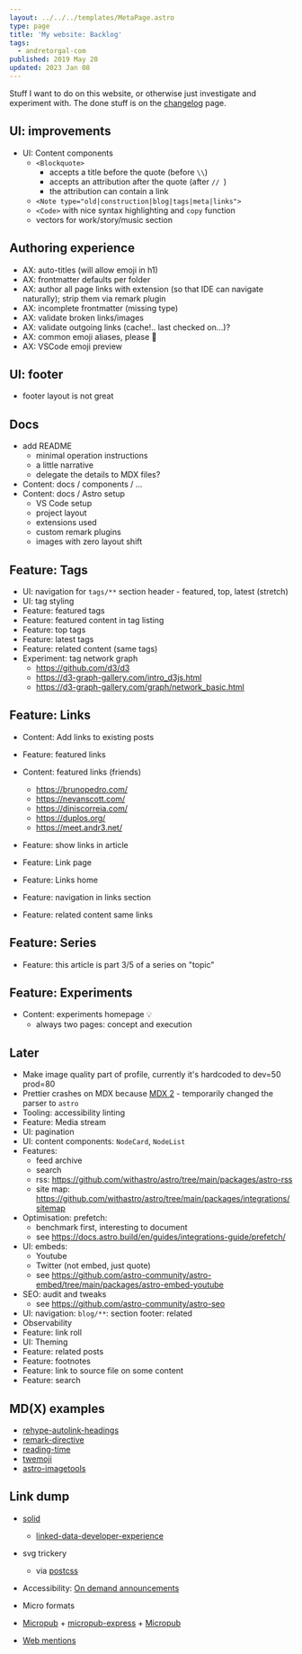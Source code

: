 ```yaml
---
layout: ../../../templates/MetaPage.astro
type: page
title: 'My website: Backlog'
tags:
  - andretorgal-com
published: 2019 May 20
updated: 2023 Jan 08
---
```


<Abstract>

Stuff I want to do on this website, or otherwise just investigate and experiment with. The done stuff is on the [changelog](/meta/project/changelog) page.

</Abstract>

## UI: improvements

- UI: Content components
  - `<Blockquote>`
    - accepts a title before the quote (before `\\`)
    - accepts an attribution after the quote (after `// `)
    - the attribution can contain a link
  - `<Note type="old|construction|blog|tags|meta|links">`
  - `<Code>` with nice syntax highlighting and `copy` function
  - vectors for work/story/music section

## Authoring experience

- AX: auto-titles (will allow emoji in h1)
- AX: frontmatter defaults per folder
- AX: author all page links with extension (so that IDE can navigate naturally); strip them via remark plugin
- AX: incomplete frontmatter (missing type)
- AX: validate broken links/images
- AX: validate outgoing links (cache!.. last checked on...)?
- AX: common emoji aliases, please :pleading_face:
- AX: VSCode emoji preview

## UI: footer

- footer layout is not great

## Docs

- add README
  - minimal operation instructions
  - a little narrative
  - delegate the details to MDX files?
- Content: docs / components / ...
- Content: docs / Astro setup
  - VS Code setup
  - project layout
  - extensions used
  - custom remark plugins
  - images with zero layout shift

## Feature: Tags

- UI: navigation for `tags/**` section header - featured, top, latest (stretch)
- UI: tag styling
- Feature: featured tags
- Feature: featured content in tag listing
- Feature: top tags
- Feature: latest tags
- Feature: related content (same tags)
- Experiment: tag network graph
  - https://github.com/d3/d3
  - https://d3-graph-gallery.com/intro_d3js.html
  - https://d3-graph-gallery.com/graph/network_basic.html

## Feature: Links

- Content: Add links to existing posts
- Feature: featured links
- Content: featured links (friends)

  - https://brunopedro.com/
  - https://nevanscott.com/
  - https://diniscorreia.com/
  - https://duplos.org/
  - https://meet.andr3.net/

- Feature: show links in article
- Feature: Link page
- Feature: Links home
- Feature: navigation in links section
- Feature: related content same links

## Feature: Series

- Feature: this article is part 3/5 of a series on "topic"

## Feature: Experiments

- Content: experiments homepage :bulb:
  - always two pages: concept and execution

## Later

- Make image quality part of profile, currently it's hardcoded to dev=50 prod=80
- Prettier crashes on MDX because [MDX 2]() - temporarily changed the parser to `astro`
- Tooling: accessibility linting
- Feature: Media stream
- UI: pagination
- UI: content components: `NodeCard`, `NodeList`
- Features:
  - feed archive
  - search
  - rss: https://github.com/withastro/astro/tree/main/packages/astro-rss
  - site map: https://github.com/withastro/astro/tree/main/packages/integrations/sitemap
- Optimisation: prefetch:
  - benchmark first, interesting to document
  - see https://docs.astro.build/en/guides/integrations-guide/prefetch/
- UI: embeds:
  - Youtube
  - Twitter (not embed, just quote)
  - see https://github.com/astro-community/astro-embed/tree/main/packages/astro-embed-youtube
- SEO: audit and tweaks
  - see https://github.com/astro-community/astro-seo
- UI: navigation: `blog/**`: section footer: related
- Observability
- Feature: link roll
- UI: Theming
- Feature: related posts
- Feature: footnotes
- Feature: link to source file on some content
- Feature: search

## MD(X) examples

- [rehype-autolink-headings](https://github.com/rehypejs/rehype-autolink-headings)
- [remark-directive](https://www.npmjs.com/package/remark-directive)
- [reading-time](https://github.com/NekoChanTaiwan/astro-blog/blob/ee8fb7e852b4fda02e1639e3f8a5bed3dc978895/plugins/remark-reading-time.ts)
- [twemoji](https://github.com/NekoChanTaiwan/astro-blog/blob/ee8fb7e852b4fda02e1639e3f8a5bed3dc978895/plugins/rehype-twemoji.ts)
- [astro-imagetools](https://github.com/RafidMuhymin/astro-imagetools)

## Link dump

- [solid](https://solid.inrupt.com/)

  - [linked-data-developer-experience](https://ruben.verborgh.org/blog/2018/12/28/designing-a-linked-data-developer-experience/)

- svg trickery

  - via [postcss](https://github.com/jonathantneal/postcss-write-svg)

- Accessibility: [On demand announcements](https://github.com/Heydon/on-demand-live-region)
- Micro formats
- [Micropub](https://indieweb.org/Micropub) + [micropub-express](https://github.com/voxpelli/node-micropub-express) + [Micropub](https://micropub.rocks/)
- [Web mentions](https://webmention.io/)
